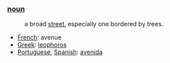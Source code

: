 ===[[noun]]===
:a broad [[street]], especially one bordered by trees.

*[[French]]: avenue
*[[Greek]]: [[leophoros]]
*[[Portuguese]], [[Spanish]]: [[avenida]]
